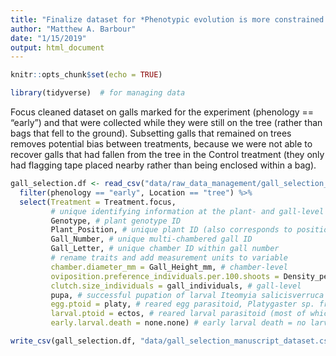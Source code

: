 ```yaml
---
title: "Finalize dataset for *Phenotypic evolution is more constrained in simpler food webs*"
author: "Matthew A. Barbour"
date: "1/15/2019"
output: html_document
---
```


```r
knitr::opts_chunk$set(echo = TRUE)

library(tidyverse)  # for managing data
```

Focus cleaned dataset on galls marked for the experiment (phenology == "early") and that were collected while they were still on the tree (rather than bags that fell to the ground). Subsetting galls that remained on trees removes potential bias between treatments, because we were not able to recover galls that had fallen from the tree in the Control treatment (they only had flagging tape placed nearby rather than being enclosed within a bag).

```r
gall_selection.df <- read_csv("data/raw_data_management/gall_selection_data.csv") %>%
  filter(phenology == "early", Location == "tree") %>%
  select(Treatment = Treatment.focus, 
         # unique identifying information at the plant- and gall-level
         Genotype, # plant genotype ID
         Plant_Position, # unique plant ID (also corresponds to position within the common garden experiment)
         Gall_Number, # unique multi-chambered gall ID
         Gall_Letter, # unique chamber ID within gall number
         # rename traits and add measurement units to variable
         chamber.diameter_mm = Gall_Height_mm, # chamber-level
         oviposition.preference_individuals.per.100.shoots = Density_per_100_shoots, # plant-level
         clutch.size_individuals = gall_individuals, # gall-level
         pupa, # successful pupation of larval Iteomyia salicisverruca
         egg.ptoid = platy, # reared egg parasitoid, Platygaster sp. from gall chamber
         larval.ptoid = ectos, # reared larval parasitoid (most of which were ectoparasitoids) from gall chamber
         early.larval.death = none.none) # early larval death = no larva or exit hole associated with gall chamber

write_csv(gall_selection.df, "data/gall_selection_manuscript_dataset.csv")
```

